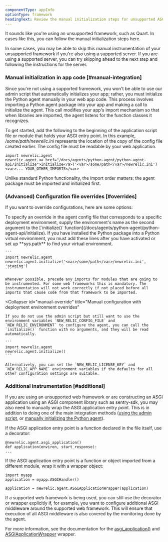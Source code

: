 ```yaml
---
componentType: appInfo
optionType: framework
headingText: Review the manual initialization steps for unsupported ASGI frameworks
---
```


It sounds like you're using an unsupported framework, such as Quart. In cases like this, you can follow the manual initialization steps here.

<Callout variant="important">
  In some cases, you may be able to skip this manual instrumentation of your unsupported framework if you're also using a supported server. If you are using a supported server, you can try skipping ahead to the next step and following the instructions for the server.
</Callout>

### Manual initialization in app code [#manual-integration]

Since you're not using a supported framework, you won't be able to use our admin script that automatically initializes your app; rather, you must initialize the Python agent manually in your web app code. This process involves importing a Python agent package into your app and making a call to initialize the agent. This call modifies your app's import mechanism so that when libraries are imported, the agent listens for the function classes it recognizes.

To get started, add the following to the beginning of the application script file or module that holds your ASGI entry point. In this example, <var>/some/path/newrelic.ini</var> represents the location of the copy of the config file created earlier. The config file must be readable by your web application.

```
import newrelic.agent
newrelic.agent.<a href="/docs/agents/python-agent/python-agent-api/initialize">initialize</a>('<var>/some/path</var>/newrelic.ini')
<var>... YOUR_OTHER_IMPORTS</var>
```
<Callout variant="important">
  Unlike standard Python functionality, the import order matters: the agent package must be imported and initialized first.
</Callout>

### (Advanced) Configuration file overrides [#overrides]

If you want to override configurations, here are some options:

<CollapserGroup>
  <Collapser
    id="environment-override"
    title="Admin script with deployment environment overrides"
  >
    To specify an override in the agent config file that corresponds to a specific deployment environment, supply the environment's name as the second argument to the [`initialize()` function](/docs/agents/python-agent/python-agent-api/initialize). If you have installed the Python package into a Python virtual environment, you must add these lines after you have activated or set up **sys.path** to find your virtual environment.

    ```
    import newrelic.agent
    newrelic.agent.initialize('<var>/some/path</var>/newrelic.ini', 'staging')
    ```

    Whenever possible, precede any imports for modules that are going to be instrumented. For some web frameworks this is mandatory. The instrumentation will not work correctly if not placed before all imports that cause code from that framework to be imported.
  </Collapser>

  <Collapser
    id="manual-override"
    title="Manual configuration with deployment environment overrides"
  >
    If you do not use the admin script but still want to use the environment variables `NEW_RELIC_CONFIG_FILE` and `NEW_RELIC_ENVIRONMENT` to configure the agent, you can call the `initialize()` function with no arguments, and they will be read automatically.

    ```
    import newrelic.agent
    newrelic.agent.initialize()
    ```

    Alternatively, you can set the `NEW_RELIC_LICENSE_KEY` and `NEW_RELIC_APP_NAME` environment variables if the defaults for all other configuration settings are suitable.
  </Collapser>
</CollapserGroup>

### Additional instrumentation [#additional]

If you are using an unsupported web framework or are constructing an ASGI application using an ASGI component library such as sentry-sdk, you may also need to manually wrap the ASGI application entry point. This is in addition to doing one of the main integration methods ([using the admin script](#wrapper-script), or [manually initializing the Python agent](#manual-integration)).

If the ASGI application entry point is a function declared in the file itself, use a decorator:

```
@newrelic.agent.asgi_application()
def application(environ, start_response):
...
```

If the ASGI application entry point is a function or object imported from a different module, wrap it with a wrapper object:

```
import myapp
application = myapp.ASGIHandler()

application = newrelic.agent.ASGIApplicationWrapper(application)
```

If a supported web framework is being used, you can still use the decorator or wrapper explicitly if, for example, you want to configure additional ASGI middleware around the supported web framework. This will ensure that execution of all ASGI middleware is also covered by the monitoring done by the agent.

For more information, see the documentation for the [asgi_application()](/docs/python/python-instrumentation-api#asgi_application) and [ASGIApplicationWrapper](/docs/python/python-instrumentation-api#ASGIApplicationWrapper) wrapper.
